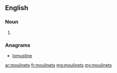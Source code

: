 ==English==

===Noun===
{{head|en|plural}}

# {{plural of|moulinet|lang=en}}

===Anagrams===
* [[lomustine#English|lomustine]]

[[ar:moulinets]]
[[fr:moulinets]]
[[mg:moulinets]]
[[my:moulinets]]
